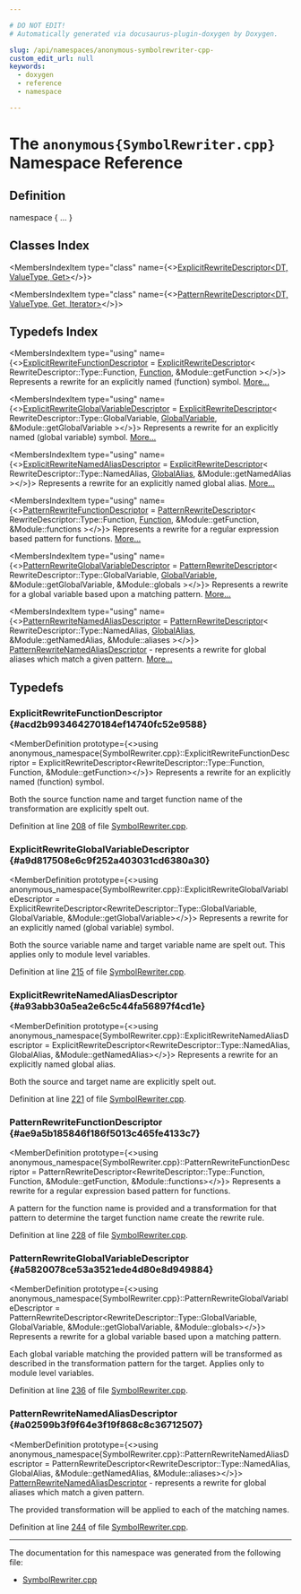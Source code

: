 ```yaml
---

# DO NOT EDIT!
# Automatically generated via docusaurus-plugin-doxygen by Doxygen.

slug: /api/namespaces/anonymous-symbolrewriter-cpp-
custom_edit_url: null
keywords:
  - doxygen
  - reference
  - namespace

---
```





# The `anonymous{SymbolRewriter.cpp}` Namespace Reference

<DoxygenPage pluginConfig={pluginConfig}>



## Definition

<CodeBlock>namespace &#123; ... &#125;</CodeBlock>

## Classes Index

<MembersIndex>

<MembersIndexItem
  type="class"
  name={<><a href="/docs/api/classes/anonymous-namespace-symbolrewriter-cpp-/explicitrewritedescriptor">ExplicitRewriteDescriptor&lt;DT, ValueType, Get&gt;</a></>}>
</MembersIndexItem>

<MembersIndexItem
  type="class"
  name={<><a href="/docs/api/classes/anonymous-namespace-symbolrewriter-cpp-/patternrewritedescriptor">PatternRewriteDescriptor&lt;DT, ValueType, Get, Iterator&gt;</a></>}>
</MembersIndexItem>

</MembersIndex>

## Typedefs Index

<MembersIndex>

<MembersIndexItem
  type="using"
  name={<><a href="#acd2b993464270184ef14740fc52e9588">ExplicitRewriteFunctionDescriptor</a> = <a href="/docs/api/classes/anonymous-namespace-symbolrewriter-cpp-/explicitrewritedescriptor">ExplicitRewriteDescriptor</a>&lt; RewriteDescriptor::Type::Function, <a href="/docs/api/classes/llvm/function">Function</a>, &amp;Module::getFunction &gt;</>}>
Represents a rewrite for an explicitly named (function) symbol. <a href="#acd2b993464270184ef14740fc52e9588">More...</a>
</MembersIndexItem>

<MembersIndexItem
  type="using"
  name={<><a href="#a9d817508e6c9f252a403031cd6380a30">ExplicitRewriteGlobalVariableDescriptor</a> = <a href="/docs/api/classes/anonymous-namespace-symbolrewriter-cpp-/explicitrewritedescriptor">ExplicitRewriteDescriptor</a>&lt; RewriteDescriptor::Type::GlobalVariable, <a href="/docs/api/classes/llvm/globalvariable">GlobalVariable</a>, &amp;Module::getGlobalVariable &gt;</>}>
Represents a rewrite for an explicitly named (global variable) symbol. <a href="#a9d817508e6c9f252a403031cd6380a30">More...</a>
</MembersIndexItem>

<MembersIndexItem
  type="using"
  name={<><a href="#a93abb30a5ea2e6c5c44fa56897f4cd1e">ExplicitRewriteNamedAliasDescriptor</a> = <a href="/docs/api/classes/anonymous-namespace-symbolrewriter-cpp-/explicitrewritedescriptor">ExplicitRewriteDescriptor</a>&lt; RewriteDescriptor::Type::NamedAlias, <a href="/docs/api/classes/llvm/globalalias">GlobalAlias</a>, &amp;Module::getNamedAlias &gt;</>}>
Represents a rewrite for an explicitly named global alias. <a href="#a93abb30a5ea2e6c5c44fa56897f4cd1e">More...</a>
</MembersIndexItem>

<MembersIndexItem
  type="using"
  name={<><a href="#ae9a5b185846f186f5013c465fe4133c7">PatternRewriteFunctionDescriptor</a> = <a href="/docs/api/classes/anonymous-namespace-symbolrewriter-cpp-/patternrewritedescriptor">PatternRewriteDescriptor</a>&lt; RewriteDescriptor::Type::Function, <a href="/docs/api/classes/llvm/function">Function</a>, &amp;Module::getFunction, &amp;Module::functions &gt;</>}>
Represents a rewrite for a regular expression based pattern for functions. <a href="#ae9a5b185846f186f5013c465fe4133c7">More...</a>
</MembersIndexItem>

<MembersIndexItem
  type="using"
  name={<><a href="#a5820078ce53a3521ede4d80e8d949884">PatternRewriteGlobalVariableDescriptor</a> = <a href="/docs/api/classes/anonymous-namespace-symbolrewriter-cpp-/patternrewritedescriptor">PatternRewriteDescriptor</a>&lt; RewriteDescriptor::Type::GlobalVariable, <a href="/docs/api/classes/llvm/globalvariable">GlobalVariable</a>, &amp;Module::getGlobalVariable, &amp;Module::globals &gt;</>}>
Represents a rewrite for a global variable based upon a matching pattern. <a href="#a5820078ce53a3521ede4d80e8d949884">More...</a>
</MembersIndexItem>

<MembersIndexItem
  type="using"
  name={<><a href="#a02599b3f9f64e3f19f868c8c36712507">PatternRewriteNamedAliasDescriptor</a> = <a href="/docs/api/classes/anonymous-namespace-symbolrewriter-cpp-/patternrewritedescriptor">PatternRewriteDescriptor</a>&lt; RewriteDescriptor::Type::NamedAlias, <a href="/docs/api/classes/llvm/globalalias">GlobalAlias</a>, &amp;Module::getNamedAlias, &amp;Module::aliases &gt;</>}>
<a href="#a02599b3f9f64e3f19f868c8c36712507">PatternRewriteNamedAliasDescriptor</a> - represents a rewrite for global aliases which match a given pattern. <a href="#a02599b3f9f64e3f19f868c8c36712507">More...</a>
</MembersIndexItem>

</MembersIndex>


<SectionDefinition>

## Typedefs

### ExplicitRewriteFunctionDescriptor {#acd2b993464270184ef14740fc52e9588}

<MemberDefinition
  prototype={<>using anonymous&#95;namespace&#123;SymbolRewriter.cpp&#125;::ExplicitRewriteFunctionDescriptor = 
    ExplicitRewriteDescriptor&lt;RewriteDescriptor::Type::Function, Function,
                              &amp;Module::getFunction&gt;</>}>
Represents a rewrite for an explicitly named (function) symbol.

Both the source function name and target function name of the transformation are explicitly spelt out.

Definition at line <a href="/docs/api/files/lib/lib/transforms/lib/transforms/utils/symbolrewriter-cpp/#l00208">208</a> of file <a href="/docs/api/files/lib/lib/transforms/lib/transforms/utils/symbolrewriter-cpp">SymbolRewriter.cpp</a>.
</MemberDefinition>

### ExplicitRewriteGlobalVariableDescriptor {#a9d817508e6c9f252a403031cd6380a30}

<MemberDefinition
  prototype={<>using anonymous&#95;namespace&#123;SymbolRewriter.cpp&#125;::ExplicitRewriteGlobalVariableDescriptor = 
    ExplicitRewriteDescriptor&lt;RewriteDescriptor::Type::GlobalVariable,
                              GlobalVariable, &amp;Module::getGlobalVariable&gt;</>}>
Represents a rewrite for an explicitly named (global variable) symbol.

Both the source variable name and target variable name are spelt out. This applies only to module level variables.

Definition at line <a href="/docs/api/files/lib/lib/transforms/lib/transforms/utils/symbolrewriter-cpp/#l00215">215</a> of file <a href="/docs/api/files/lib/lib/transforms/lib/transforms/utils/symbolrewriter-cpp">SymbolRewriter.cpp</a>.
</MemberDefinition>

### ExplicitRewriteNamedAliasDescriptor {#a93abb30a5ea2e6c5c44fa56897f4cd1e}

<MemberDefinition
  prototype={<>using anonymous&#95;namespace&#123;SymbolRewriter.cpp&#125;::ExplicitRewriteNamedAliasDescriptor = 
    ExplicitRewriteDescriptor&lt;RewriteDescriptor::Type::NamedAlias, GlobalAlias,
                              &amp;Module::getNamedAlias&gt;</>}>
Represents a rewrite for an explicitly named global alias.

Both the source and target name are explicitly spelt out.

Definition at line <a href="/docs/api/files/lib/lib/transforms/lib/transforms/utils/symbolrewriter-cpp/#l00221">221</a> of file <a href="/docs/api/files/lib/lib/transforms/lib/transforms/utils/symbolrewriter-cpp">SymbolRewriter.cpp</a>.
</MemberDefinition>

### PatternRewriteFunctionDescriptor {#ae9a5b185846f186f5013c465fe4133c7}

<MemberDefinition
  prototype={<>using anonymous&#95;namespace&#123;SymbolRewriter.cpp&#125;::PatternRewriteFunctionDescriptor = 
    PatternRewriteDescriptor&lt;RewriteDescriptor::Type::Function, Function,
                             &amp;Module::getFunction, &amp;Module::functions&gt;</>}>
Represents a rewrite for a regular expression based pattern for functions.

A pattern for the function name is provided and a transformation for that pattern to determine the target function name create the rewrite rule.

Definition at line <a href="/docs/api/files/lib/lib/transforms/lib/transforms/utils/symbolrewriter-cpp/#l00228">228</a> of file <a href="/docs/api/files/lib/lib/transforms/lib/transforms/utils/symbolrewriter-cpp">SymbolRewriter.cpp</a>.
</MemberDefinition>

### PatternRewriteGlobalVariableDescriptor {#a5820078ce53a3521ede4d80e8d949884}

<MemberDefinition
  prototype={<>using anonymous&#95;namespace&#123;SymbolRewriter.cpp&#125;::PatternRewriteGlobalVariableDescriptor = 
    PatternRewriteDescriptor&lt;RewriteDescriptor::Type::GlobalVariable,
                             GlobalVariable, &amp;Module::getGlobalVariable,
                             &amp;Module::globals&gt;</>}>
Represents a rewrite for a global variable based upon a matching pattern.

Each global variable matching the provided pattern will be transformed as described in the transformation pattern for the target. Applies only to module level variables.

Definition at line <a href="/docs/api/files/lib/lib/transforms/lib/transforms/utils/symbolrewriter-cpp/#l00236">236</a> of file <a href="/docs/api/files/lib/lib/transforms/lib/transforms/utils/symbolrewriter-cpp">SymbolRewriter.cpp</a>.
</MemberDefinition>

### PatternRewriteNamedAliasDescriptor {#a02599b3f9f64e3f19f868c8c36712507}

<MemberDefinition
  prototype={<>using anonymous&#95;namespace&#123;SymbolRewriter.cpp&#125;::PatternRewriteNamedAliasDescriptor = 
    PatternRewriteDescriptor&lt;RewriteDescriptor::Type::NamedAlias, GlobalAlias,
                             &amp;Module::getNamedAlias, &amp;Module::aliases&gt;</>}>
<a href="#a02599b3f9f64e3f19f868c8c36712507">PatternRewriteNamedAliasDescriptor</a> - represents a rewrite for global aliases which match a given pattern.

The provided transformation will be applied to each of the matching names.

Definition at line <a href="/docs/api/files/lib/lib/transforms/lib/transforms/utils/symbolrewriter-cpp/#l00244">244</a> of file <a href="/docs/api/files/lib/lib/transforms/lib/transforms/utils/symbolrewriter-cpp">SymbolRewriter.cpp</a>.
</MemberDefinition>

</SectionDefinition>

<hr/>

The documentation for this namespace was generated from the following file:

<ul>
<li><a href="/docs/api/files/lib/lib/transforms/lib/transforms/utils/symbolrewriter-cpp">SymbolRewriter.cpp</a></li>
</ul>

</DoxygenPage>
